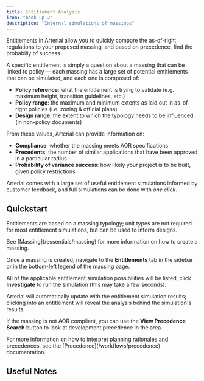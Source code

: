 ```yaml
---
title: Entitlement Analysis
icon: "book-up-2"
description: "Internal simulations of massings"
---
```


Entitlements in Arterial allow you to quickly compare the as-of-right regulations to your proposed massing, and based on precedence, find the probabiliy of success.

A specific entitlement is simply a question about a massing that can be linked to policy — each massing has a large set of potential entitlements that can be simulated, and each one is composed of:

- **Policy reference**: what the entitlement is trying to validate (e.g. maximum height, transition guidelines, etc.)
- **Policy range**: the maximum and minimum extents as laid out in as-of-right policies (i.e. zoning & official plans)
- **Design range**: the extent to which the typology needs to be influenced (in non-policy documents)

From these values, Arterial can provide information on:

- **Compliance**: whether the massing meets AOR specifications
- **Precedents**: the number of similar applications that have been approved in a particular radius
- **Probability of variance success**: how likely your project is to be built, given policy restrictions

Arterial comes with a large set of useful entitlement simulations informed by customer feedback, and full simulations can be done with _one click_.

## Quickstart

<Steps titleSize="h3">
<Step title="Massing Creation">

Entitlements are based on a massing typology; unit types are not required for most entitlement simulations, but can be used to inform designs.

<Info>
	See [Massing](/essentials/massing) for more information on how to create a
	massing.
</Info>

</Step>

<Step title="Entitlement Simulation">

Once a massing is created, navigate to the <Icon icon="book-up-2"  /> **Entitlements** tab in the sidebar or in the bottom-left legend of the massing page.

All of the applicable entitlement simulation possibilities will be listed; click <Icon icon="book-up" color="#FFF" /> **Investigate** to run the simulation (this may take a few seconds).

</Step>

<Step title="Analysis">

Arterial will automatically update with the entitlement simulation results; clicking into an entitlement will reveal the analysis behind the simulation's results.

If the massing is not AOR compliant, you can use the <Icon icon="search" color="#FFF"/> **View Precedence Search** button to look at development precedence in the area.

<Info>
	For more information on how to interpret planning rationales and precedences,
	see the [Precedence](/workflows/precedence) documentation.
</Info>

</Step>
</Steps>

## Useful Notes
